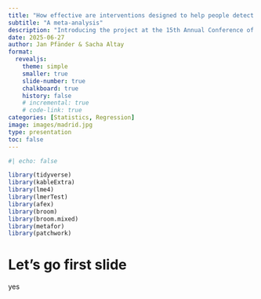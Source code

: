 ```yaml
---
title: "How effective are interventions designed to help people detect misinformation?"
subtitle: "A meta-analysis"
description: "Introducing the project at the 15th Annual Conference of the European Political Science Association, Universidad Carlos III de Madrid, Spain."
date: 2025-06-27
author: Jan Pfänder & Sacha Altay
format: 
  revealjs:
    theme: simple
    smaller: true
    slide-number: true
    chalkboard: true
    history: false
    # incremental: true
    # code-link: true
categories: [Statistics, Regression]
image: images/madrid.jpg
type: presentation
toc: false
---
```


```r
#| echo: false

library(tidyverse)
library(kableExtra)  
library(lme4)
library(lmerTest)
library(afex)
library(broom)
library(broom.mixed)
library(metafor)   
library(patchwork)
```

# Let's go first slide

yes



